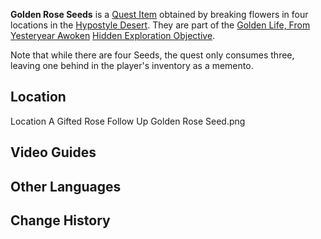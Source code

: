 {{Item Infobox
|id           = 101987
|image        = Item Golden Rose Seeds.png
|type         = Quest Items
|memento      = Yes
|description  = Compared to Sumeru Roses, Golden Roses are a unique species more suited to the deserts. To survive, it has had to protect itself with a shield of mud and stone, but in the right environment, it may yet recoup its original beauty.
|source1      = Found in the [[Hypostyle Desert]]
}}
'''Golden Rose Seeds''' is a [[Quest Item]] obtained by breaking flowers in four locations in the [[Hypostyle Desert]]. They are part of the [[Golden Life, From Yesteryear Awoken]] [[Hidden Exploration Objective]].

Note that while there are four Seeds, the quest only consumes three, leaving one behind in the player's inventory as a memento.

==Location==
<gallery>
Location A Gifted Rose Follow Up Golden Rose Seed.png
</gallery>

==Video Guides==
{{EVT
|video1   = https://youtu.be/K01o-1kT4F8
|caption1 = Golden Rose Seeds Location
|start    = 526
}}

==Other Languages==
{{Other Languages
|en      = Golden Rose Seeds
|zhs     = 金蔷薇种子
|zhs_rm  = Jīn Qiángwēi Zhǒngzi
|zht     = 金薔薇種子
|zht_rm  = Jīn Qiángwéi Zhǒngzǐ
|ja      = ゴールデンローズの種
|ja_rm   = Gooruden Roozu no Tane
|ko      = 황금 장미 씨앗
|es      = Semilla de rosa dorada
|fr      = Graines de rose dorée
|ru      = Семена золотой розы
|th      = เมล็ดพันธุ์ Golden Rose
|th_rm   = 
|vi      = Hạt Giống Tường Vi Vàng 
|de      = Goldrosen-Samen
|id      = Benih Mawar Emas
|pt      = Semente de Rosa Dourada
|tr      = Altın Gül Tohumları
|it      = Semi di rosa dorata
}}

==Change History==
{{Change History|3.1}}